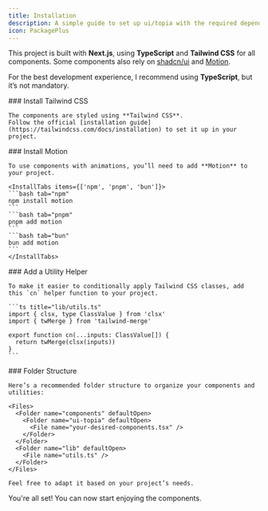 ```yaml
---
title: Installation
description: A simple guide to set up ui/topia with the required dependencies and structure.
icon: PackagePlus
---
```


This project is built with **Next.js**, using **TypeScript** and **Tailwind CSS** for all components. Some components also rely on [shadcn/ui](https://ui.shadcn.com/docs/installation) and [Motion](https://motion.dev).  

For the best development experience, I recommend using **TypeScript**, but it’s not mandatory.

<Steps>
  <Step>
    ### Install Tailwind CSS

    The components are styled using **Tailwind CSS**.  
    Follow the official [installation guide](https://tailwindcss.com/docs/installation) to set it up in your project.
  </Step>

  <Step>
    ### Install Motion

    To use components with animations, you’ll need to add **Motion** to your project.

    <InstallTabs items={['npm', 'pnpm', 'bun']}>
    ```bash tab="npm"
    npm install motion
    ```
    ```bash tab="pnpm"
    pnpm add motion
    ```
    ```bash tab="bun"
    bun add motion
    ```
    </InstallTabs>
  </Step>

  <Step>
    ### Add a Utility Helper

    To make it easier to conditionally apply Tailwind CSS classes, add this `cn` helper function to your project.

    ```ts title="lib/utils.ts"
    import { clsx, type ClassValue } from 'clsx'
    import { twMerge } from 'tailwind-merge'

    export function cn(...inputs: ClassValue[]) {
      return twMerge(clsx(inputs))
    }
    ```
  </Step>

  <Step>
    ### Folder Structure

    Here’s a recommended folder structure to organize your components and utilities:

    <Files>
      <Folder name="components" defaultOpen>
        <Folder name="ui-topia" defaultOpen>
          <File name="your-desired-components.tsx" />
        </Folder>
      </Folder>
      <Folder name="lib" defaultOpen>
        <File name="utils.ts" />
      </Folder>
    </Files>

    Feel free to adapt it based on your project’s needs.
  </Step>
</Steps>

You're all set! You can now start enjoying the components.
